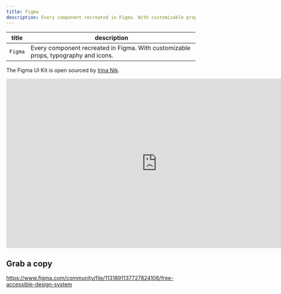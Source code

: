 ---
title: Figma
description: Every component recreated in Figma. With customizable props, typography and icons.
---

| **title** | **description**                                                                    |
| --------- | ---------------------------------------------------------------------------------- |
| `Figma`   | Every component recreated in Figma. With customizable props, typography and icons. |

The Figma UI Kit is open sourced by [Irina Nik](www.youtube.com/@irina_nik).

<iframe
  style="border: 1px solid rgba(0, 0, 0, 0.1);"
  width="800"
  height="450"
  src="https://embed.figma.com/design/yVLJLnreOFixR5EbOIt2zH/Design-System?node-id=2402-4625&embed-host=share"
  allowfullscreen
></iframe>

## Grab a copy

https://www.figma.com/community/file/1131891137727824106/free-accessible-design-system
